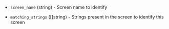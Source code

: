 <!-- Code generated from the comments of the FlatSingleScreenBootConfig struct in builder/parallels/macvm/single_screen_boot_config.go; DO NOT EDIT MANUALLY -->

- `screen_name` (string) - Screen name to identify

- `matching_strings` ([]string) - Strings present in the screen to identify this screen

<!-- End of code generated from the comments of the FlatSingleScreenBootConfig struct in builder/parallels/macvm/single_screen_boot_config.go; -->
